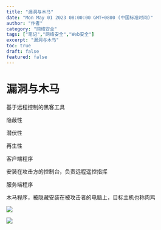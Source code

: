 ```yaml
---
title: "漏洞与木马"
date: "Mon May 01 2023 08:00:00 GMT+0800 (中国标准时间)"
author: "作者"
category: "网络安全"
tags: ["笔记","网络安全","Web安全"]
excerpt: "漏洞与木马"
toc: true
draft: false
featured: false
---
```


# 漏洞与木马

基于远程控制的黑客工具

隐蔽性

潜伏性

再生性

客户端程序

安装在攻击方的控制台，负责远程遥控指挥

服务端程序

木马程序，被隐藏安装在被攻击者的电脑上，目标主机也称肉鸡

![](https://cdn.jsdelivr.net/gh/yy0691/img-bed@main/Net_Safe_Notion/Untitled%2030.png)

![](https://cdn.jsdelivr.net/gh/yy0691/img-bed@main/Net_Safe_Notion/Untitled%2031.png)